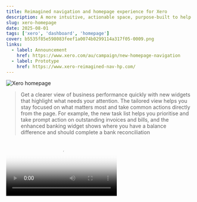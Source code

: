```yaml
---
title: Reimagined navigation and homepage experience for Xero
description: A more intuitive, actionable space, purpose-built to help customers move faster and make smarter decisions with confidence.
slug: xero-homepage
date: 2025-08-01
tags: ['xero', 'dashboard', 'homepage']
cover: b5535f85e598083feef1a0074b0299114a317f05-0009.png
links:
  - label: Announcement
    href: https://www.xero.com/au/campaign/new-homepage-navigation
  - label: Prototype
    href: https://www.xero-reimagined-nav-hp.com/
---
```


![Xero homepage](b5535f85e598083feef1a0074b0299114a317f05-0009.png)

> Get a clearer view of business performance quickly with new widgets that highlight what needs your attention. The tailored view helps you stay focused on what matters most and take common actions directly from the page. For example, the new task list helps you prioritise and take prompt action on outstanding invoices and bills, and the enhanced banking widget shows where you have a balance difference and should complete a bank reconciliation

<Video src="/work/xero/homepage/announcement.mp4" caption="Xero homepage walkthrough" poster="/work/xero/homepage/announcement.jpg" />
<Video src="/work/xero/homepage/comparison.mp4" caption="Xero homepage old and new comparison" poster="/work/xero/homepage/comparison.png" />

[Prototype](https://www.xero-reimagined-nav-hp.com/)

I'm excited to share a first look at one of the biggest design upgrades to Xero in years..

We've completely redesigned the homepage (formerly known as the dashboard) and navigation from the ground up, now available in beta. It’s a more intuitive, actionable space, purpose-built to help you move faster and make smarter decisions with confidence.

- a dynamic, customisable homepage
- simpler, more streamlined navigation
- powerful insights surfaced through customisable widgets
- a right-hand panel with enhanced JAX integration

This isn't just a new look, it's a foundation for the future, thoughtfully designed to save you time and put what matters most front and centre.

This mammoth upgrade is the result of a truly immense cross functional effort from countless talented individuals across Xero. A huge thank you to everyone who poured their passion and expertise into making this vision a reality.

Want to dive deeper into the details? I’ve written a short blog post about what’s new and what’s coming next.

